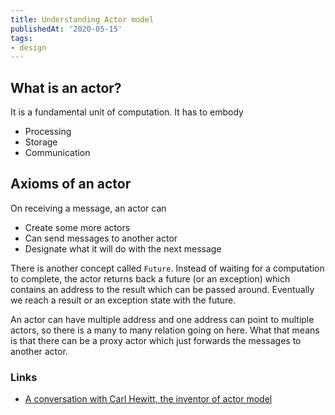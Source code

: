 ```yaml
---
title: Understanding Actor model
publishedAt: '2020-05-15'
tags:
- design
---
```


## What is an actor?
It is a fundamental unit of computation. It has to embody
- Processing
- Storage
- Communication

## Axioms of an actor
On receiving a message, an actor can
- Create some more actors
- Can send messages to another actor
- Designate what it will do with the next message

There is another concept called `Future`. Instead of waiting for a computation to complete, the actor returns back a
future (or an exception) which contains an address to the result which can be passed around. Eventually we reach a
result or an exception state with the future.

An actor can have multiple address and one address can point to multiple actors, so there is a many to many relation
going on here. What that means is that there can be a proxy actor which just forwards the messages to another actor.

### Links
- [A conversation with Carl Hewitt, the inventor of actor model](https://www.youtube.com/watch?v=7erJ1DV_Tlo)